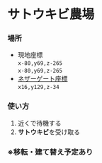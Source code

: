 # サトウキビ農場

### 場所  
- 現地座標  
`x-80,y69,z-265`  
`x-80,y69,z-265`  
- [ネザーゲート座標](../world/nether-portal)  
`x16,y129,z-34`

### 使い方
1. 近くで待機する 
2. **サトウキビ**を受け取る  

### ※移転・建て替え予定あり  